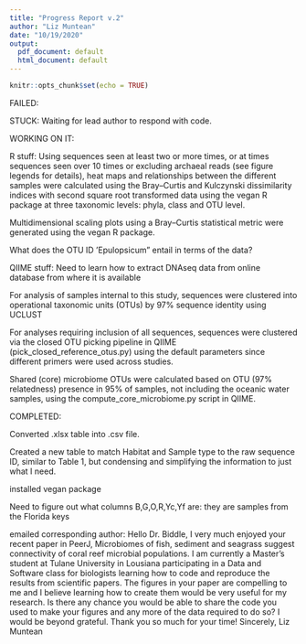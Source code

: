 ```yaml
---
title: "Progress Report v.2"
author: "Liz Muntean"
date: "10/19/2020"
output:
  pdf_document: default
  html_document: default
---
```


```r
knitr::opts_chunk$set(echo = TRUE)

```
FAILED:

STUCK: Waiting for lead author to respond with code. 

WORKING ON IT: 

R stuff:
Using sequences seen at least two or more times, or at times sequences seen over 10 times or excluding archaeal reads (see figure legends for details), heat maps and relationships between the different samples were calculated using the Bray–Curtis and Kulczynski dissimilarity indices with second square root transformed data using the vegan R package at three taxonomic levels: phyla, class and OTU level. 

Multidimensional scaling plots using a Bray–Curtis statistical metric were generated using the vegan R package.

What does the OTU ID 'Epulopsicum" entail in terms of the data?

QIIME stuff:
Need to learn how to extract DNAseq data from online database from where it is available

For analysis of samples internal to this study, sequences were clustered into operational taxonomic units (OTUs) by 97% sequence identity using UCLUST 

For analyses requiring inclusion of all sequences, sequences were clustered via the closed OTU picking pipeline in QIIME (pick_closed_reference_otus.py) using the default parameters since different primers were used across studies.

Shared (core) microbiome OTUs were calculated based on OTU
(97% relatedness) presence in 95% of samples, not including the oceanic water samples, using the compute_core_microbiome.py script in QIIME.


COMPLETED: 

Converted .xlsx table into .csv file. 

Created a new table to match Habitat and Sample type to the raw sequence ID, similar to Table 1, but condensing and simplifying the information to just what I need. 

installed vegan package

Need to figure out what columns B,G,O,R,Yc,Yf are: they are samples from the Florida keys

emailed corresponding author: Hello Dr. Biddle, I very much enjoyed your recent paper in PeerJ, Microbiomes of fish, sediment and seagrass suggest connectivity of coral reef microbial populations. I am currently a Master's student at Tulane University in Lousiana participating in a Data and Software class for biologists learning how to code and reproduce the results from scientific papers. The figures in your paper are compelling to me and I believe learning how to create them would be very useful for my research. Is there any chance you would be able to share the code you used to make your figures and any more of the data required to do so? I would be beyond grateful. Thank you so much for your time! Sincerely, Liz Muntean